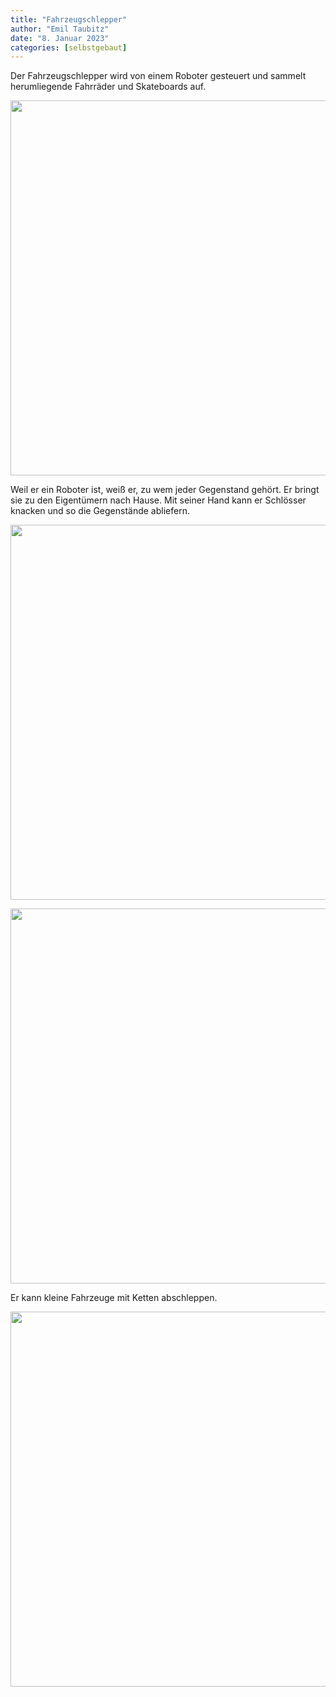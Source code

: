 ```yaml
---
title: "Fahrzeugschlepper"
author: "Emil Taubitz"
date: "8. Januar 2023"
categories: [selbstgebaut]
---
```


Der Fahrzeugschlepper wird von einem Roboter gesteuert und sammelt herumliegende Fahrräder und Skateboards auf.

![](IMG_3303%20Small.png){width="600"}

Weil er ein Roboter ist, weiß er, zu wem jeder Gegenstand gehört. Er bringt sie zu den Eigentümern nach Hause. Mit seiner Hand kann er Schlösser knacken und so die Gegenstände abliefern.

![](IMG_3302%20Small.png){width="600"}

![](IMG_3306%20Small.png){fig-align="left" width="600"}

Er kann kleine Fahrzeuge mit Ketten abschleppen.

![](IMG_3306%20Small.png){width="600"}
